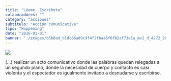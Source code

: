 ```yaml
---
title: "Léeme. Escríbete"
colaboradores: ""
category: "acciones"
subtitulo: "Acción comunicativa"
tipo: "Happening"
date: "2016-01-01"
banner: "./images/b5b8ad_b1dc66a89c9f4f2fbaa6f6f82af73e1a_mv2_d_4272_2848_s_4_2.jpg"
---
```


![](./images/b5b8ad_b1dc66a89c9f4f2fbaa6f6f82af73e1a_mv2_d_4272_2848_s_4_2.jpg)

(...) realizar un acto comunicativo donde las palabras quedan relegadas a un segundo plano, donde la necesidad de cuerpo y contacto es casi violenta y el espectador es igualmente invitado a desnudarse y escribirse.